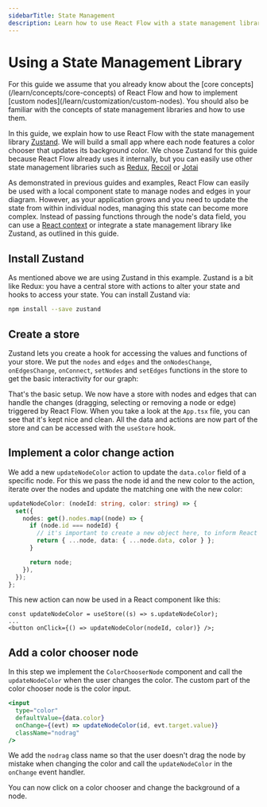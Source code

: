 ```yaml
---
sidebarTitle: State Management
description: Learn how to use React Flow with a state management library like Zustand, Redux, Recoil or Jotai.
---
```


# Using a State Management Library

<Callout type="info">
  For this guide we assume that you already know about the [core
  concepts](/learn/concepts/core-concepts) of React Flow and how to implement
  [custom nodes](/learn/customization/custom-nodes). You should also be familiar
  with the concepts of state management libraries and how to use them.
</Callout>

In this guide, we explain how to use React Flow with the state management library [Zustand](https://github.com/pmndrs/zustand). We will build a small app where each node features a color chooser that updates its background color. We chose Zustand for this guide because React Flow already uses it internally, but you can easily use other state management libraries such as [Redux](https://redux.js.org/), [Recoil](https://recoiljs.org/) or [Jotai](https://jotai.org/)

As demonstrated in previous guides and examples, React Flow can easily be used with a local component state to manage nodes and edges in your diagram. However, as your application grows and you need to update the state from within individual nodes, managing this state can become more complex. Instead of passing functions through the node's data field, you can use a [React context](https://reactjs.org/docs/context.html) or integrate a state management library like Zustand, as outlined in this guide.

## Install Zustand

As mentioned above we are using Zustand in this example. Zustand is a bit like Redux: you have a central store with actions to alter your state and hooks to access your state. You can install Zustand via:

```bash copy npm2yarn
npm install --save zustand
```

## Create a store

Zustand lets you create a hook for accessing the values and functions of your store. We put the `nodes` and `edges` and the `onNodesChange`, `onEdgesChange`, `onConnect`, `setNodes` and `setEdges` functions in the store to get the basic interactivity for our graph:

<RemoteCodeViewer route="learn/state-management" framework="react" />

That's the basic setup. We now have a store with nodes and edges that can handle the changes (dragging, selecting or removing a node or edge) triggered by React Flow. When you take a look at the `App.tsx` file, you can see that it's kept nice and clean. All the data and actions are now part of the store and can be accessed with the `useStore` hook.

## Implement a color change action

We add a new `updateNodeColor` action to update the `data.color` field of a specific node. For this we pass the node id and the new color to the action, iterate over the nodes and update the matching one with the new color:

```ts
updateNodeColor: (nodeId: string, color: string) => {
  set({
    nodes: get().nodes.map((node) => {
      if (node.id === nodeId) {
        // it's important to create a new object here, to inform React Flow about the changes
        return { ...node, data: { ...node.data, color } };
      }

      return node;
    }),
  });
};
```

This new action can now be used in a React component like this:

```tsx
const updateNodeColor = useStore((s) => s.updateNodeColor);
...
<button onClick={() => updateNodeColor(nodeId, color)} />;
```

## Add a color chooser node

In this step we implement the `ColorChooserNode` component and call the `updateNodeColor` when the user changes the color. The custom part of the color chooser node is the color input.

```jsx
<input
  type="color"
  defaultValue={data.color}
  onChange={(evt) => updateNodeColor(id, evt.target.value)}
  className="nodrag"
/>
```

We add the `nodrag` class name so that the user doesn't drag the node by mistake when changing the color and call the `updateNodeColor` in the `onChange` event handler.

<RemoteCodeViewer
  route="learn/state-management-2"
  framework="react"
  activeFile="ColorChooserNode.tsx"
/>

You can now click on a color chooser and change the background of a node.
